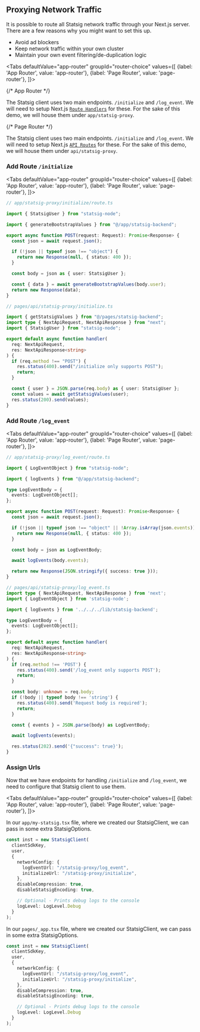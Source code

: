 

## Proxying Network Traffic

It is possible to route all Statsig network traffic through your Next.js server. 
There are a few reasons why you might want to set this up.

- Avoid ad blockers
- Keep network traffic within your own cluster
- Maintain your own event filtering/de-duplication logic



<Tabs
  defaultValue="app-router"
  groupId="router-choice"
  values={[
    {label: 'App Router', value: 'app-router'},
    {label: 'Page Router', value: 'page-router'},
  ]}>




{/* App Router */}


<TabItem value="app-router">

The Statsig client uses two main endpoints. `/initialize` and `/log_event`. 
We will need to setup Next.js [`Route Handlers`](https://nextjs.org/docs/app/building-your-application/routing/route-handlers) for these. 
For the sake of this demo, we will house them under `app/statsig-proxy`.



</TabItem>




{/* Page Router */}

<TabItem value="page-router">

The Statsig client uses two main endpoints. `/initialize` and `/log_event`. 
We will need to setup Next.js [`API Routes`](https://nextjs.org/docs/pages/building-your-application/routing/api-routes) for these. For the sake of this demo, we will house them under `api/statsig-proxy`.

</TabItem>


</Tabs>





### Add Route `/initialize`





<Tabs
  defaultValue="app-router"
  groupId="router-choice"
  values={[
    {label: 'App Router', value: 'app-router'},
    {label: 'Page Router', value: 'page-router'},
  ]}>


<TabItem value="app-router">


```ts
// app/statsig-proxy/initialize/route.ts

import { StatsigUser } from "statsig-node";

import { generateBootstrapValues } from "@/app/statsig-backend";

export async function POST(request: Request): Promise<Response> {
  const json = await request.json();

  if (!json || typeof json !== "object") {
    return new Response(null, { status: 400 });
  }

  const body = json as { user: StatsigUser };

  const { data } = await generateBootstrapValues(body.user);
  return new Response(data);
}
```

</TabItem>



<TabItem value="page-router">

```ts
// pages/api/statsig-proxy/initialize.ts

import { getStatsigValues } from "@/pages/statsig-backend";
import type { NextApiRequest, NextApiResponse } from "next";
import { StatsigUser } from "statsig-node";

export default async function handler(
  req: NextApiRequest,
  res: NextApiResponse<string>
) {
  if (req.method !== "POST") {
    res.status(400).send("/initialize only supports POST");
    return;
  }

  const { user } = JSON.parse(req.body) as { user: StatsigUser };
  const values = await getStatsigValues(user);
  res.status(200).send(values);
}
```

</TabItem>

</Tabs>










### Add Route `/log_event`

<Tabs
  defaultValue="app-router"
  groupId="router-choice"
  values={[
    {label: 'App Router', value: 'app-router'},
    {label: 'Page Router', value: 'page-router'},
  ]}>



<TabItem value="app-router">

```ts
// app/statsig-proxy/log_event/route.ts

import { LogEventObject } from "statsig-node";

import { logEvents } from "@/app/statsig-backend";

type LogEventBody = {
  events: LogEventObject[];
};

export async function POST(request: Request): Promise<Response> {
  const json = await request.json();

  if (!json || typeof json !== "object" || !Array.isArray(json.events)) {
    return new Response(null, { status: 400 });
  }

  const body = json as LogEventBody;

  await logEvents(body.events);

  return new Response(JSON.stringify({ success: true }));
}
```


</TabItem>




<TabItem value="page-router">


```ts
// pages/api/statsig-proxy/log_event.ts
import type { NextApiRequest, NextApiResponse } from 'next';
import { LogEventObject } from 'statsig-node';

import { logEvents } from '../../../lib/statsig-backend';

type LogEventBody = {
  events: LogEventObject[];
};

export default async function handler(
  req: NextApiRequest,
  res: NextApiResponse<string>
) {
  if (req.method !== 'POST') {
    res.status(400).send('/log_event only supports POST');
    return;
  }

  const body: unknown = req.body;
  if (!body || typeof body !== 'string') {
    res.status(400).send('Request body is required');
    return;
  }

  const { events } = JSON.parse(body) as LogEventBody;

  await logEvents(events);

  res.status(202).send('{"success": true}');
}
```

</TabItem>

</Tabs>



### Assign Urls

Now that we have endpoints for handling `/initialize` and `/log_event`, 
we need to configure that Statsig client to use them.




<Tabs
  defaultValue="app-router"
  groupId="router-choice"
  values={[
    {label: 'App Router', value: 'app-router'},
    {label: 'Page Router', value: 'page-router'},
  ]}>



<TabItem value="app-router">

In our `app/my-statsig.tsx` file, where we created our StatsigClient, we can pass in some extra StatsigOptions. 

```ts
const inst = new StatsigClient(
  clientSdkKey,
  user,
  { 
    networkConfig: {
      logEventUrl: "/statsig-proxy/log_event",
      initializeUrl: "/statsig-proxy/initialize",
    },
    disableCompression: true,
    disableStatsigEncoding: true,

    // Optional - Prints debug logs to the console
    logLevel: LogLevel.Debug 
  }
);
```

</TabItem>




<TabItem value="page-router">

In our `pages/_app.tsx` file, where we created our StatsigClient, we can pass in some extra StatsigOptions. 


```ts
const inst = new StatsigClient(
  clientSdkKey,
  user,
  { 
    networkConfig: {
      logEventUrl: "/statsig-proxy/log_event",
      initializeUrl: "/statsig-proxy/initialize",
    },
    disableCompression: true,
    disableStatsigEncoding: true,

    // Optional - Prints debug logs to the console
    logLevel: LogLevel.Debug 
  }
);
```

</TabItem>

</Tabs>






